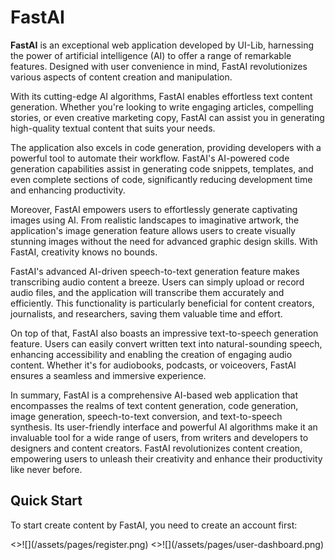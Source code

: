 # FastAI

**FastAI** is an exceptional web application developed by UI-Lib, harnessing the power of artificial intelligence (AI) to offer a range of remarkable features. Designed with user convenience in mind, FastAI revolutionizes various aspects of content creation and manipulation.

With its cutting-edge AI algorithms, FastAI enables effortless text content generation. Whether you're looking to write engaging articles, compelling stories, or even creative marketing copy, FastAI can assist you in generating high-quality textual content that suits your needs.

The application also excels in code generation, providing developers with a powerful tool to automate their workflow. FastAI's AI-powered code generation capabilities assist in generating code snippets, templates, and even complete sections of code, significantly reducing development time and enhancing productivity.

Moreover, FastAI empowers users to effortlessly generate captivating images using AI. From realistic landscapes to imaginative artwork, the application's image generation feature allows users to create visually stunning images without the need for advanced graphic design skills. With FastAI, creativity knows no bounds.

FastAI's advanced AI-driven speech-to-text generation feature makes transcribing audio content a breeze. Users can simply upload or record audio files, and the application will transcribe them accurately and efficiently. This functionality is particularly beneficial for content creators, journalists, and researchers, saving them valuable time and effort.

On top of that, FastAI also boasts an impressive text-to-speech generation feature. Users can easily convert written text into natural-sounding speech, enhancing accessibility and enabling the creation of engaging audio content. Whether it's for audiobooks, podcasts, or voiceovers, FastAI ensures a seamless and immersive experience.

In summary, FastAI is a comprehensive AI-based web application that encompasses the realms of text content generation, code generation, image generation, speech-to-text conversion, and text-to-speech synthesis. Its user-friendly interface and powerful AI algorithms make it an invaluable tool for a wide range of users, from writers and developers to designers and content creators. FastAI revolutionizes content creation, empowering users to unleash their creativity and enhance their productivity like never before.

## Quick Start


To start create content by FastAI, you need to create an account first:

<Cards num={2}>
  <Card image arrow title="Create New Account" href="#">
    <>![](/assets/pages/register.png)</>
  </Card>
  <Card image arrow title="User Dashboard After Register" href="#">
    <>![](/assets/pages/user-dashboard.png)</>
  </Card>
</Cards>
